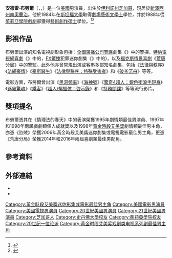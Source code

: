 {{noteTA
|G1=Movie
|G2=TV
}}
{{藝人
|姓名     = 安德雷·布勞爾
|類型     = 男演員
|圖片     = Andre Braugher 2011 (cropped).jpg
|圖片尺寸 = 
|圖片簡介 = 2011年6月的布勞爾
|本名     = 安德雷·基斯·布勞爾
|外文名   = {{lang|en|Andre Keith Braugher}}
|國籍     = 
|民族     = 
|出生日期 = {{birth date and age|1962|7|1}}
|出生地點 = {{美國}}[[伊利諾州|伊利諾州]][[芝加哥|芝加哥]]
|逝世日期 = 
|逝世地點 = 
|居住地   = {{美國}}[[新澤西州|新澤西州]][[南奧蘭治|南奧蘭治]]
|職業     = 演員
|語言     = 
|教育程度 = {{plainlist|
* [[斯坦福大學|斯坦福大學]]（[[劇場藝術|劇場藝術]][[文學士|文學士]]）
* [[茱莉亞學院|茱莉亞學院]]（[[戲劇|戲劇]][[藝術創作碩士|藝術創作碩士]]）
}}
|宗教信仰 = 
|配偶     = {{marriage|{{SetTitle|Ami Brabson|艾米·布拉布森}}|1991|}}
|兒女     = 3
|父母     = 
|親屬     = 
|代表作   = {{flatlist|
* {{link-en|情理法的春天|Homicide: Life on the Street}}
* {{link-en|人到中年 (電視劇)|Men of a Certain Age|人到中年}}
* [[荒唐分局|荒唐分局]]
}}
|著名角色 = 
|活躍年代 = 1989至今
|IMDb     = 
|獎項     = 
}}
'''安德雷·布勞爾'''（{{lang-en|Andre Braugher}}，{{IPAc-en|ˈ|b|r|aʊ|.|ər|}}，{{bd|1962年|7月1日}}）是一位[[美國|美國]]男演員，出生於[[伊利諾州|伊利諾州]][[芝加哥|芝加哥]]，現居於[[新澤西州|新澤西州]][[南奧蘭治|南奧蘭治]]。他於1984年在[[斯坦福大學|斯坦福大學]]取得[[劇場藝術|劇場藝術]][[文學士|文學士]]學位，并於1988年從[[茱莉亞學院|茱莉亞學院]][[戲劇|戲劇]]部獲得[[藝術創作碩士|藝術創作碩士]]學位。<ref>{{cite web |url=https://www.juilliard.edu/alumni/news/news_decades/2007-2008/0709/index.php |title=Alumni News |publisher=[[茱莉亞學院|茱莉亞學院]] |date=2007-09 |archive-url=https://web.archive.org/web/20111111121334/http://juilliard.edu/alumni/news/news_decades/2007-2008/0709/index.php |archive-date=2011-11-11 |deadurl=yes |access-date=2019-07-29 }}</ref><ref>{{cite web |url=http://movies.nytimes.com/person/8159/Andre-Braugher/biography |title=Andre Braugher |work=All Movie Guide |publisher=[[紐約時報|紐約時報]] |access-date=2012-04-03 |archive-date=2013-05-17 |archive-url=https://web.archive.org/web/20130517222254/http://movies.nytimes.com/person/8159/Andre-Braugher/biography |dead-url=no }}</ref>

==影視作品==
布勞爾出演的知名電視劇形象包括：[[全國廣播公司|全國廣播公司]][[警匪片|警匪]]{{link-en|刑偵調查|Police procedural}}劇集《{{link-en|情理法的春天|Homicide: Life on the Street}}》中的{{link-en|弗蘭克·彭伯頓|Frank Pembleton}}警探，[[特納電視網|特納電視網]][[喜劇片|喜劇]]《{{link-en|人到中年 (電視劇)|Men of a Certain Age|人到中年}}》中的{{SetTitle|Owen Thoreau, Jr.|小歐文·梭羅}}，[[FX_(電視頻道)|FX]][[驚悚片|驚悚]]犯罪迷你劇集《{{link-en|盜賊 (迷你劇)|Thief (miniseries)|盜賊}}》中的{{SetTitle|Nick Atwater|尼克·阿特沃特}}}，以及[[福克斯廣播公司|福克斯]][[情景喜劇|情景喜劇]]《[[荒唐分局|荒唐分局]]》中的{{SetTitle|Raymond "Ray" Jacob Holt|雷蒙德·霍爾特}}警監。此外他亦曾常規出演或客串多部知名劇集，包括《[[法律與秩序|法律與秩序]]》《[[法網豪情|法網豪情]]》《[[豪斯醫生|豪斯醫生]]》《[[法律與秩序：特殊受害者|法律與秩序：特殊受害者]]》和《[[破釜沉舟_(美國電視劇)|破釜沉舟]]》等等。

電影方面，布勞爾曾出演《[[黑洞頻率|黑洞頻率]]》《[[海神號_(2006年電影)|海神號]]》《[[驚奇4超人：銀色衝浪手現身|驚奇4超人：銀色衝浪手現身]]》《[[The_Mist_(電影)|迷霧驚魂]]》《[[乘客_(電影)|乘客]]》《[[超人/蝙蝠俠：啓示錄|超人/蝙蝠俠：啓示錄]]》和《[[特務間諜|特務間諜]]》等等流行影片。

==獎項提名==
布勞爾憑其在《情理法的春天》中的表演榮獲1995年{{link-en|優質電視觀眾|Viewers for Quality Television}}劇情類最佳男演員、1997年和1998年兩屆{{link-en|電視評論家協會獎|Television Critics Association Awards}}戲劇類個人成就獎以及1998年[[黃金時段艾美獎|黃金時段艾美獎]]劇情類最佳男主角，亦憑《盜賊》榮獲2006年黃金時段艾美獎迷你劇集或電視電影最佳男主角，更憑《荒唐分局》榮獲2014年和2016年兩屆{{link-en|評論家選擇電視獎|Critics' Choice Television Awards}}喜劇類最佳男配角。

==參考資料==
{{reflist}}

==外部連結==
{{Commonscat|Andre Braugher}}
* {{IMDb name|0105672}}
* {{Allmovie name|8159}}

{{黄金时段艾美奖最佳戏剧类电视系列剧男主角}}
{{黃金時段艾美獎迷你影集或電視電影最佳男主角}}

{{DEFAULTSORT:Braugher, Andre Keith}}
[[Category:黃金時段艾美獎迷你影集或電影最佳男主角|Category:黃金時段艾美獎迷你影集或電影最佳男主角]]
[[Category:美國電影男演員|Category:美國電影男演員]]
[[Category:美國電視男演員|Category:美國電視男演員]]
[[Category:20世紀美國男演員|Category:20世紀美國男演員]]
[[Category:21世紀美國男演員|Category:21世紀美國男演員]]
[[Category:芝加哥人|Category:芝加哥人]]
[[Category:史丹佛大學校友|Category:史丹佛大學校友]]
[[Category:茱莉亞學院校友|Category:茱莉亞學院校友]]
[[Category:20世纪一位论派|Category:20世纪一位论派]]
[[Category:黄金时段艾美奖戏剧类电视系列剧最佳男主角|Category:黄金时段艾美奖戏剧类电视系列剧最佳男主角]]
